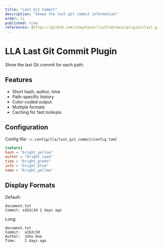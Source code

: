 ```yaml
---
title: "Last Git Commit"
description: "Shows the last git commit information"
order: 11
published: true
references: [https://github.com/chaqchase/lla/blob/main/plugins/last_git_commit]
---
```

# LLA Last Git Commit Plugin

Show the last Git commit for each path.

## Features

- Short hash, author, time
- Path-specific history
- Color-coded output
- Multiple formats
- Caching for fast lookups

## Configuration

Config file: `~/.config/lla/last_git_commit/config.toml`

```toml
[colors]
hash = "bright_yellow"
author = "bright_cyan"
time = "bright_green"
info = "bright_blue"
name = "bright_yellow"
```

## Display Formats

Default:

```
document.txt
Commit: a1b2c3d 2 days ago
```

Long:

```
document.txt
Commit:  a1b2c3d
Author:  John Doe
Time:    2 days ago
```
